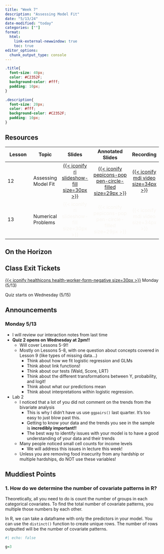 ```yaml
---
title: "Week 7"
description: "Assessing Model Fit"
date: "5/13/24"
date-modified: "today"
categories: [""]
format: 
  html:
    link-external-newwindow: true
    toc: true
editor_options: 
  chunk_output_type: console
---
```


```css
.title{
  font-size: 40px;
  color: #C2352F;
  background-color: #fff;
  padding: 10px;
}

.description{
  font-size: 20px;
  color: #fff;
  background-color: #C2352F;
  padding: 10px;
}
```

## Resources

| Lesson | Topic               |                                                          Slides                                                          |                                                              Annotated Slides                                                               |                                                               Recording                                                                |
|-------------|-------------|:-------------:|:-----------------:|:-----------:|
| 12     | Assessing Model Fit | [[{{< iconify ri slideshow-fill size=30px >}}](/lectures/12_Assessing_fit/12_Assessing_fit.qmd)]{style="color:#f8f5f0;"} | [[{{< iconify pepicons-pop pen-circle-filled size=29px >}}](/lectures/12_Assessing_fit/12_Assessing_fit_notes.pdf)]{style="color:#f8f5f0;"} | [[{{< iconify mdi video size=34px >}}](https://echo360.org/media/f3988298-163b-41da-a14f-b13b19714ad5/public)]{style="color:#f8f5f0;"} |
| 13     | Numerical Problems  |                          [{{< iconify ri slideshow-fill size=30px >}}]{style="color:#f8f5f0;"}                           |                             [{{< iconify pepicons-pop pen-circle-filled size=29px >}}]{style="color:#f8f5f0;"}                              |                                     [{{< iconify mdi video size=34px >}}]{style="color:#f8f5f0;"}                                      |

## On the Horizon

## Class Exit Tickets

[[{{< iconify healthicons health-worker-form-negative size=30px >}}](https://forms.office.com/Pages/ResponsePage.aspx?id=V3lz4rj6fk2U9pvWr59xWFMopmPUjRtDiHLswhgacNhURUVVUEVGR1lSUVVYVUpTRlExS1I1UllGMy4u)]{style="color:#f8f5f0;"} Monday (5/13)

Quiz starts on Wednesday (5/15)

## Announcements

### Monday 5/13

-   I will review our interaction notes from last time
-   **Quiz 2 opens on Wednesday at 2pm!!**
    -   Will cover Lessons 5-9!!
    -   Mostly on Lessons 5-8, with one question about concepts covered in Lesson 9 (like types of missing data...)
        -   Think about how we fit logistic regression and GLMs
        -   Think about link functions!
        -   Think about our tests (Wald, Score, LRT)
        -   Think about the different transformations between Y, probability, and logit!
        -   Think about what our predictions mean
        -   Think about interpretations within logistic regression.
-   Lab 2
    -   I noticed that a lot of you did not comment on the trends from the bivariate analysis
        -   This is why I didn't have us use `ggpairs()` last quarter. It's too easy to just blow past this.
        -   Getting to know your data and the trends you see in the sample is **incredibly important!!**
        -   The best way to identify issues with your model is to have a good understanding of your data and their trends
    -   Many people noticed small cell counts for income levels
        -   We will address this issues in lecture this week!
    -   Unless you are removing food insecurity from any hardship or multiple hardships, do NOT use these variables!

## Muddiest Points

### 1. How do we determine the number of covariate patterns in R?

Theoretically, all you need to do is count the number of groups in each categorical covariates. To find the total number of covariate patterns, you multiple those numbers by each other.

In R, we can take a dataframe with only the predictors in your model. You can use the `distinct()` function to create unique rows. The number of rows outputted will be the number of covariate patterns.

```r
#| echo: false

g=3
```
